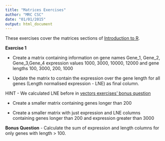 ```yaml
---
title: "Matrices Exercises"
author: "MRC CSC"
date: "01/01/2015"
output: html_document
---
```



These exercises cover the matrices sections of [Introduction to R]("introToR_Day1.html").

**Exercise 1**

- Create a matrix containing information on gene names Gene_1, Gene_2, Gene_3,Gene_4 expression values 1000, 3000, 10000, 12000 and gene lengths 100, 3000, 200, 1000

- Update the matrix to contain the expression over the gene length for all genes (Length normalised expression - LNE) as final column.

HINT - We calculated LNE before in [vectors exercises' bonus question](../answers/vector_answers.html#bonus)

- Create a smaller matrix containing genes longer than 200

- Create a smaller matrix with just expression and LNE columns containing genes longer than 200 and expression greater than 3000

**Bonus Question**
<a name="bonus"></a>
- Calculate the sum of expression and length columns for only genes with length > 100.
